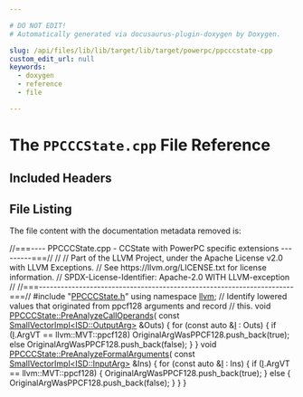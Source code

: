 ```yaml
---

# DO NOT EDIT!
# Automatically generated via docusaurus-plugin-doxygen by Doxygen.

slug: /api/files/lib/lib/target/lib/target/powerpc/ppcccstate-cpp
custom_edit_url: null
keywords:
  - doxygen
  - reference
  - file

---
```





# The `PPCCCState.cpp` File Reference

<DoxygenPage pluginConfig={pluginConfig}>



## Included Headers

<IncludesList>
<IncludesListItem
  filePath="PPCCCState.h"
  permalink="/docs/api/files/lib/lib/target/lib/target/powerpc/ppcccstate-h"
  isLocal="true" />
</IncludesList>


## File Listing

The file content with the documentation metadata removed is:

<ProgramListing>

<Link id="l00001" /><CodeLine lineNumber="1"><Highlight kind="comment">//===---- PPCCCState.cpp - CCState with PowerPC specific extensions ---------===//</Highlight><Highlight kind="normal"></Highlight></CodeLine>
<Link id="l00002" /><CodeLine lineNumber="2"><Highlight kind="normal"></Highlight><Highlight kind="comment">//</Highlight><Highlight kind="normal"></Highlight></CodeLine>
<Link id="l00003" /><CodeLine lineNumber="3"><Highlight kind="normal"></Highlight><Highlight kind="comment">// Part of the LLVM Project, under the Apache License v2.0 with LLVM Exceptions.</Highlight><Highlight kind="normal"></Highlight></CodeLine>
<Link id="l00004" /><CodeLine lineNumber="4"><Highlight kind="normal"></Highlight><Highlight kind="comment">// See https://llvm.org/LICENSE.txt for license information.</Highlight><Highlight kind="normal"></Highlight></CodeLine>
<Link id="l00005" /><CodeLine lineNumber="5"><Highlight kind="normal"></Highlight><Highlight kind="comment">// SPDX-License-Identifier: Apache-2.0 WITH LLVM-exception</Highlight><Highlight kind="normal"></Highlight></CodeLine>
<Link id="l00006" /><CodeLine lineNumber="6"><Highlight kind="normal"></Highlight><Highlight kind="comment">//</Highlight><Highlight kind="normal"></Highlight></CodeLine>
<Link id="l00007" /><CodeLine lineNumber="7"><Highlight kind="normal"></Highlight><Highlight kind="comment">//===----------------------------------------------------------------------===//</Highlight><Highlight kind="normal"></Highlight></CodeLine>
<Link id="l00008" /><CodeLine lineNumber="8"><Highlight kind="normal"></Highlight></CodeLine>
<Link id="l00009" /><CodeLine lineNumber="9"><Highlight kind="normal"></Highlight><Highlight kind="preprocessor">#include &quot;<a href="/docs/api/files/lib/lib/target/lib/target/powerpc/ppcccstate-h">PPCCCState.h</a>&quot;</Highlight><Highlight kind="normal"></Highlight></CodeLine>
<Link id="l00010" /><CodeLine lineNumber="10"><Highlight kind="normal"></Highlight><Highlight kind="keyword">using namespace </Highlight><Highlight kind="normal"><a href="/docs/api/namespaces/llvm">llvm</a>;</Highlight></CodeLine>
<Link id="l00011" /><CodeLine lineNumber="11"><Highlight kind="normal"></Highlight></CodeLine>
<Link id="l00012" /><CodeLine lineNumber="12"><Highlight kind="normal"></Highlight><Highlight kind="comment">// Identify lowered values that originated from ppcf128 arguments and record</Highlight><Highlight kind="normal"></Highlight></CodeLine>
<Link id="l00013" /><CodeLine lineNumber="13"><Highlight kind="normal"></Highlight><Highlight kind="comment">// this.</Highlight><Highlight kind="normal"></Highlight></CodeLine>
<Link id="l00014" /><CodeLine lineNumber="14" lineLink="/docs/api/classes/llvm/ppcccstate/#ae5d44393838df71e596955aa6ee527e8"><Highlight kind="normal"></Highlight><Highlight kind="keywordtype">void</Highlight><Highlight kind="normal"> <a href="/docs/api/classes/llvm/ppcccstate/#ae5d44393838df71e596955aa6ee527e8">PPCCCState::PreAnalyzeCallOperands</a>(</Highlight></CodeLine>
<Link id="l00015" /><CodeLine lineNumber="15"><Highlight kind="normal">    </Highlight><Highlight kind="keyword">const</Highlight><Highlight kind="normal"> <a href="/docs/api/classes/llvm/smallvectorimpl">SmallVectorImpl&lt;ISD::OutputArg&gt;</a> &amp;Outs) &#123;</Highlight></CodeLine>
<Link id="l00016" /><CodeLine lineNumber="16"><Highlight kind="normal">  </Highlight><Highlight kind="keywordflow">for</Highlight><Highlight kind="normal"> (</Highlight><Highlight kind="keyword">const</Highlight><Highlight kind="normal"> </Highlight><Highlight kind="keyword">auto</Highlight><Highlight kind="normal"> &amp;<a href="/docs/api/files/lib/lib/support/md5-cpp/#ac0eafdc9ee161b71e7af98af736952fd">I</a> : Outs) &#123;</Highlight></CodeLine>
<Link id="l00017" /><CodeLine lineNumber="17"><Highlight kind="normal">    </Highlight><Highlight kind="keywordflow">if</Highlight><Highlight kind="normal"> (<a href="/docs/api/files/lib/lib/support/md5-cpp/#ac0eafdc9ee161b71e7af98af736952fd">I</a>.ArgVT == llvm::MVT::ppcf128)</Highlight></CodeLine>
<Link id="l00018" /><CodeLine lineNumber="18"><Highlight kind="normal">      OriginalArgWasPPCF128.push&#95;back(</Highlight><Highlight kind="keyword">true</Highlight><Highlight kind="normal">);</Highlight></CodeLine>
<Link id="l00019" /><CodeLine lineNumber="19"><Highlight kind="normal">    </Highlight><Highlight kind="keywordflow">else</Highlight><Highlight kind="normal"></Highlight></CodeLine>
<Link id="l00020" /><CodeLine lineNumber="20"><Highlight kind="normal">      OriginalArgWasPPCF128.push&#95;back(</Highlight><Highlight kind="keyword">false</Highlight><Highlight kind="normal">);</Highlight></CodeLine>
<Link id="l00021" /><CodeLine lineNumber="21"><Highlight kind="normal">  &#125;</Highlight></CodeLine>
<Link id="l00022" /><CodeLine lineNumber="22"><Highlight kind="normal">&#125;</Highlight></CodeLine>
<Link id="l00023" /><CodeLine lineNumber="23"><Highlight kind="normal"></Highlight></CodeLine>
<Link id="l00024" /><CodeLine lineNumber="24" lineLink="/docs/api/classes/llvm/ppcccstate/#a5efa73361f417393028b2708c7ab8663"><Highlight kind="normal"></Highlight><Highlight kind="keywordtype">void</Highlight><Highlight kind="normal"> <a href="/docs/api/classes/llvm/ppcccstate/#a5efa73361f417393028b2708c7ab8663">PPCCCState::PreAnalyzeFormalArguments</a>(</Highlight></CodeLine>
<Link id="l00025" /><CodeLine lineNumber="25"><Highlight kind="normal">    </Highlight><Highlight kind="keyword">const</Highlight><Highlight kind="normal"> <a href="/docs/api/classes/llvm/smallvectorimpl">SmallVectorImpl&lt;ISD::InputArg&gt;</a> &amp;Ins) &#123;</Highlight></CodeLine>
<Link id="l00026" /><CodeLine lineNumber="26"><Highlight kind="normal">  </Highlight><Highlight kind="keywordflow">for</Highlight><Highlight kind="normal"> (</Highlight><Highlight kind="keyword">const</Highlight><Highlight kind="normal"> </Highlight><Highlight kind="keyword">auto</Highlight><Highlight kind="normal"> &amp;<a href="/docs/api/files/lib/lib/support/md5-cpp/#ac0eafdc9ee161b71e7af98af736952fd">I</a> : Ins) &#123;</Highlight></CodeLine>
<Link id="l00027" /><CodeLine lineNumber="27"><Highlight kind="normal">    </Highlight><Highlight kind="keywordflow">if</Highlight><Highlight kind="normal"> (<a href="/docs/api/files/lib/lib/support/md5-cpp/#ac0eafdc9ee161b71e7af98af736952fd">I</a>.ArgVT == llvm::MVT::ppcf128) &#123;</Highlight></CodeLine>
<Link id="l00028" /><CodeLine lineNumber="28"><Highlight kind="normal">      OriginalArgWasPPCF128.push&#95;back(</Highlight><Highlight kind="keyword">true</Highlight><Highlight kind="normal">);</Highlight></CodeLine>
<Link id="l00029" /><CodeLine lineNumber="29"><Highlight kind="normal">    &#125; </Highlight><Highlight kind="keywordflow">else</Highlight><Highlight kind="normal"> &#123;</Highlight></CodeLine>
<Link id="l00030" /><CodeLine lineNumber="30"><Highlight kind="normal">      OriginalArgWasPPCF128.push&#95;back(</Highlight><Highlight kind="keyword">false</Highlight><Highlight kind="normal">);</Highlight></CodeLine>
<Link id="l00031" /><CodeLine lineNumber="31"><Highlight kind="normal">    &#125;</Highlight></CodeLine>
<Link id="l00032" /><CodeLine lineNumber="32"><Highlight kind="normal">  &#125;</Highlight></CodeLine>
<Link id="l00033" /><CodeLine lineNumber="33"><Highlight kind="normal">&#125;</Highlight></CodeLine>

</ProgramListing>

</DoxygenPage>
